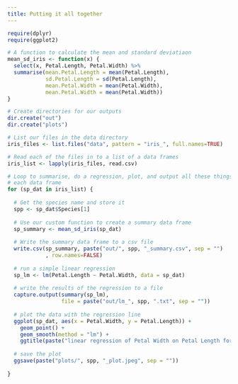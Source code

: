 ```yaml
---
title: Putting it all together
---
```


```r
require(dplyr)
require(ggplot2)

# A function to calculate the mean and standard deviatiaon
mean_sd_iris <- function(x) {
  select(x, Petal.Length, Petal.Width) %>%
  summarise(mean.Petal.Length = mean(Petal.Length), 
            sd.Petal.Length = sd(Petal.Length), 
            mean.Petal.Width = mean(Petal.Width), 
            mean.Petal.Width = mean(Petal.Width))
}

# Create directories for our outputs
dir.create("out")
dir.create("plots")

# List our files in the data directory
iris_files <- list.files("data", pattern = "iris_", full.names=TRUE)

# Read each of the files in to a list of a data frames
iris_list <- lapply(iris_files, read.csv)

# Loop to summarise, do a regression, plot, and output all these things for 
# each data frame
for (sp_dat in iris_list) {
  
  # Get the species name and store it
  spp <- sp_dat$Species[1]
  
  # Use our custom function to create a summary data frame
  sp_summary <- mean_sd_iris(sp_dat)
  
  # Write the summary data frame to a csv file
  write.csv(sp_summary, paste("out/", spp, "_summary.csv", sep = "")
            , row.names=FALSE)
  
  # run a simple linear regression
  sp_lm <- lm(Petal.Length ~ Petal.Width, data = sp_dat)
  
  # write the results of the regression to a file
  capture.output(summary(sp_lm), 
                 file = paste("out/lm_", spp, ".txt", sep = ""))
  
  # plot the data with the regression line
  ggplot(sp_dat, aes(x = Petal.Width, y = Petal.Length)) + 
    geom_point() + 
    geom_smooth(method = "lm") + 
    ggtitle(paste("linear regression of Petal Width on Petal Length for Iris ", spp, sep=""))
  
  # save the plot
  ggsave(paste("plots/", spp, "_plot.jpeg", sep = ""))
  
}
```

